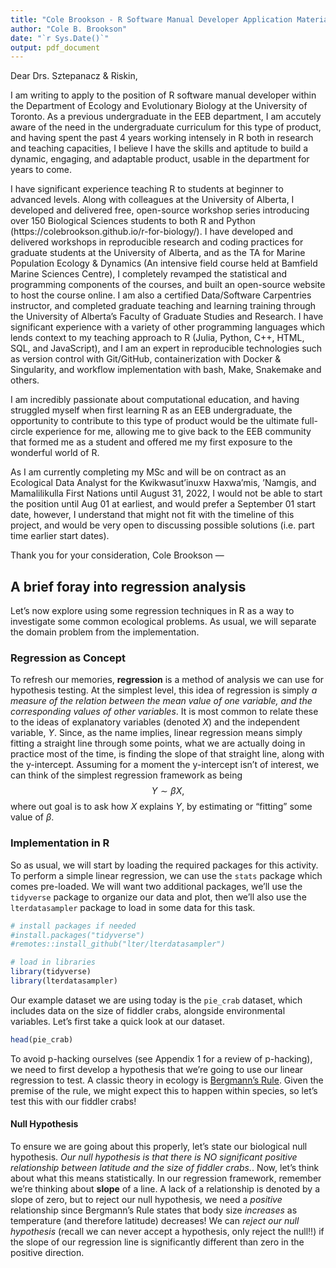 ```yaml
---
title: "Cole Brookson - R Software Manual Developer Application Materials"
author: "Cole B. Brookson"
date: "`r Sys.Date()`"
output: pdf_document
---
```


Dear Drs. Sztepanacz & Riskin,

I am writing to apply to the position of R software manual developer within the Department of Ecology and Evolutionary Biology at the University of Toronto. As a previous undergraduate in the EEB department, I am accutely aware of the need in the undergraduate curriculum for this type of product, and having spent the past 4 years working intensely in R both in research and teaching capacities, I believe I have the skills and aptitude to build a dynamic, engaging, and adaptable product, usable in the department for years to come. 

I have significant experience teaching R to students at beginner to advanced levels. Along with colleagues at the University of Alberta, I developed and delivered free, open-source workshop series introducing over 150 Biological Sciences students to both R and Python (https://colebrookson.github.io/r-for-biology/). I have developed and delivered workshops in reproducible research and coding practices for graduate students at the University of Alberta, and as the TA for Marine Population Ecology & Dynamics (An intensive field course held at Bamfield Marine Sciences Centre), I completely revamped the statistical and programming components of the courses, and built an open-source website to host the course online. I am also a certified Data/Software Carpentries instructor, and completed graduate teaching and learning training through the University of Alberta's Faculty of Graduate Studies and Research. I have significant experience with a variety of other programming languages which lends context to my teaching approach to R (Julia, Python, C++, HTML, SQL, and JavaScript), and I am an expert in reproducible technologies such as version control with Git/GitHub, containerization with Docker & Singularity, and workflow implementation with bash, Make, Snakemake and others.  

I am incredibly passionate about computational education, and having struggled myself when first learning R as an EEB undergraduate, the opportunity to contribute to this type of product would be the ultimate full-circle experience for me, allowing me to give back to the EEB community that formed me as a student and offered me my first exposure to the wonderful world of R. 

As I am currently completing my MSc and will be on contract as an Ecological Data Analyst for the Kwikwasut'inuxw Haxwa'mis, 'Namgis, and Mamalilikulla First Nations until August 31, 2022, I would not be able to start the position until Aug 01 at earliest, and would prefer a September 01 start date, however, I understand that might not fit with the timeline of this project, and would be very open to discussing possible solutions (i.e. part time earlier start dates).

Thank you for your consideration,
Cole Brookson 
---

## A brief foray into regression analysis 

Let's now explore using some regression techniques in R as a way to investigate some common ecological problems. As usual, we will separate the domain problem from the implementation. 

### Regression as Concept 

To refresh our memories, **regression** is a method of analysis we can use for hypothesis testing. At the simplest level, this idea of regression is simply *a measure of the relation between the mean value of one
variable, and the corresponding values of other variables*. It is most common to relate these to the ideas
of explanatory variables (denoted $X$) and the independent variable, $Y$. Since, as the name implies, linear
regression means simply fitting a straight line through some points, what we are actually doing in practice
most of the time, is finding the slope of that straight line, along with the y-intercept. Assuming for a moment
the y-intercept isn’t of interest, we can think of the simplest regression framework as being $$Y \sim \beta X,$$ where out goal is to ask how $X$ explains $Y$, by estimating or "fitting" some value of $\beta$. 

### Implementation in R

So as usual, we will start by loading the required packages for this activity. To perform a simple linear regression, we can use the `stats` package which comes pre-loaded. We will want two additional packages, we'll use the `tidyverse` package to organize our data and plot, then we'll also use the `lterdatasampler` package to load in some data for this task. 

```r
# install packages if needed
#install.packages("tidyverse")
#remotes::install_github("lter/lterdatasampler")

# load in libraries
library(tidyverse)
library(lterdatasampler)
```

Our example dataset we are using today is the `pie_crab` dataset, which includes data on the size of fiddler crabs, alongside environmental variables. Let's first take a quick look at our dataset. 

```r
head(pie_crab)
```
To avoid p-hacking ourselves (see Appendix 1 for a review of p-hacking), we need to first develop a hypothesis that we're going to use our linear regression to test. A classic theory in ecology is [Bergmann's Rule](https://www.britannica.com/science/Bergmanns-Rule). Given the premise of the rule, we might expect this to happen within species, so let's test this with our fiddler crabs! 



#### Null Hypothesis

To ensure we are going about this properly, let's state our biological null hypothesis. *Our null hypothesis is that there is NO significant positive relationship between latitude and the size of fiddler crabs.*. Now, let's think about what this means statistically. In our regression framework, remember we're thinking about **slope** of a line. A lack of a relationship is denoted by a slope of zero, but to reject our null hypothesis, we  need a *positive* relationship since Bergmann's Rule states that body size *increases* as temperature (and therefore latitude) decreases! We can *reject our null hypothesis* (recall we can never accept a hypothesis, only reject the null!!) if the slope of our regression line is significantly different than zero in the positive direction.



























